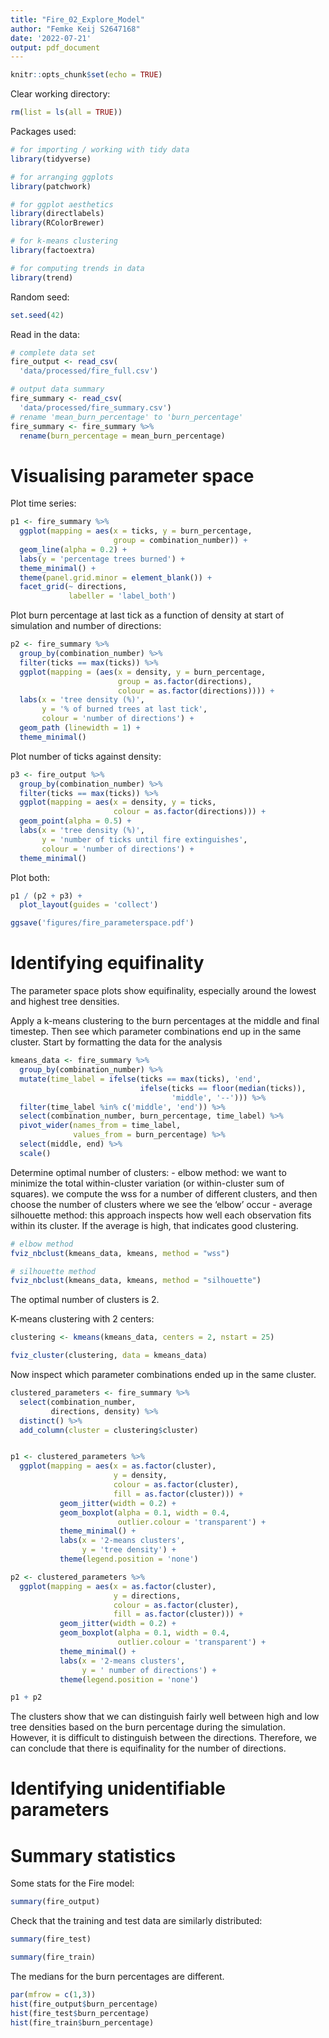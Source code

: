 ```yaml
---
title: "Fire_02_Explore_Model"
author: "Femke Keij S2647168"
date: '2022-07-21'
output: pdf_document
---
```


```r
knitr::opts_chunk$set(echo = TRUE)
```

Clear working directory:
```r
rm(list = ls(all = TRUE)) 
```

Packages used:
```r
# for importing / working with tidy data
library(tidyverse)

# for arranging ggplots
library(patchwork)

# for ggplot aesthetics
library(directlabels)
library(RColorBrewer)

# for k-means clustering
library(factoextra)

# for computing trends in data
library(trend)
```

Random seed:
```r
set.seed(42)
```

Read in the data:
```r
# complete data set
fire_output <- read_csv(
  'data/processed/fire_full.csv')

# output data summary
fire_summary <- read_csv(
  'data/processed/fire_summary.csv')
# rename 'mean_burn_percentage' to 'burn_percentage'
fire_summary <- fire_summary %>%
  rename(burn_percentage = mean_burn_percentage)
```

# Visualising parameter space
Plot time series:
```r
p1 <- fire_summary %>%
  ggplot(mapping = aes(x = ticks, y = burn_percentage,
                       group = combination_number)) +
  geom_line(alpha = 0.2) +
  labs(y = 'percentage trees burned') +
  theme_minimal() +
  theme(panel.grid.minor = element_blank()) +
  facet_grid(~ directions,
             labeller = 'label_both')
```

Plot burn percentage at last tick as a function of density at start of simulation and number of directions:
```r
p2 <- fire_summary %>%
  group_by(combination_number) %>%
  filter(ticks == max(ticks)) %>%
  ggplot(mapping = (aes(x = density, y = burn_percentage,
                        group = as.factor(directions),
                        colour = as.factor(directions)))) +
  labs(x = 'tree density (%)',
       y = '% of burned trees at last tick',
       colour = 'number of directions') +
  geom_path (linewidth = 1) +
  theme_minimal()
```

Plot number of ticks against density:
```r
p3 <- fire_output %>%
  group_by(combination_number) %>%
  filter(ticks == max(ticks)) %>%
  ggplot(mapping = aes(x = density, y = ticks, 
                       colour = as.factor(directions))) +
  geom_point(alpha = 0.5) +
  labs(x = 'tree density (%)',
       y = 'number of ticks until fire extinguishes',
       colour = 'number of directions') +
  theme_minimal()
```

Plot both:
```r
p1 / (p2 + p3) +
  plot_layout(guides = 'collect')

ggsave('figures/fire_parameterspace.pdf')
```

# Identifying equifinality
The parameter space plots show equifinality, especially around the lowest and highest tree densities.

Apply a k-means clustering to the burn percentages at the middle and final timestep. Then see which parameter combinations end up in the same cluster.
Start by formatting the data for the analysis
```r
kmeans_data <- fire_summary %>%
  group_by(combination_number) %>%
  mutate(time_label = ifelse(ticks == max(ticks), 'end',
                             ifelse(ticks == floor(median(ticks)),
                                    'middle', '--'))) %>%
  filter(time_label %in% c('middle', 'end')) %>%
  select(combination_number, burn_percentage, time_label) %>%
  pivot_wider(names_from = time_label,
              values_from = burn_percentage) %>%
  select(middle, end) %>%
  scale() 
```

Determine optimal number of clusters:
- elbow method: we want to minimize the total within-cluster variation (or within-cluster sum of squares). we compute the wss for a number of different clusters, and then choose the number of clusters where we see the 'elbow' occur
- average silhouette method: this approach inspects how well each observation fits within its cluster. If the average is high, that indicates good clustering.
```r
# elbow method
fviz_nbclust(kmeans_data, kmeans, method = "wss")

# silhouette method
fviz_nbclust(kmeans_data, kmeans, method = "silhouette")
```
The optimal number of clusters is 2.

K-means clustering with 2 centers:
```r
clustering <- kmeans(kmeans_data, centers = 2, nstart = 25)

fviz_cluster(clustering, data = kmeans_data)
```

Now inspect which parameter combinations ended up in the same cluster.
```r
clustered_parameters <- fire_summary %>%
  select(combination_number,
         directions, density) %>%
  distinct() %>%
  add_column(cluster = clustering$cluster)


p1 <- clustered_parameters %>%
  ggplot(mapping = aes(x = as.factor(cluster),
                       y = density,
                       colour = as.factor(cluster),
                       fill = as.factor(cluster))) +
           geom_jitter(width = 0.2) +
           geom_boxplot(alpha = 0.1, width = 0.4,
                        outlier.colour = 'transparent') +
           theme_minimal() +
           labs(x = '2-means clusters',
                y = 'tree density') +
           theme(legend.position = 'none')

p2 <- clustered_parameters %>%
  ggplot(mapping = aes(x = as.factor(cluster),
                       y = directions,
                       colour = as.factor(cluster),
                       fill = as.factor(cluster))) +
           geom_jitter(width = 0.2) +
           geom_boxplot(alpha = 0.1, width = 0.4,
                        outlier.colour = 'transparent') +
           theme_minimal() +
           labs(x = '2-means clusters',
                y = ' number of directions') +
           theme(legend.position = 'none')

p1 + p2
```
The clusters show that we can distinguish fairly well between high and low tree densities based on the burn percentage during the simulation. However, it is difficult to distinguish between the directions. Therefore, we can conclude that there is equifinality for the number of directions.

# Identifying unidentifiable parameters


# Summary statistics
Some stats for the Fire model:
```r
summary(fire_output)
```

Check that the training and test data are similarly distributed:
```r
summary(fire_test)
```

```r
summary(fire_train)
```

The medians for the burn percentages are different.
```r
par(mfrow = c(1,3))
hist(fire_output$burn_percentage)
hist(fire_test$burn_percentage)
hist(fire_train$burn_percentage)
```
